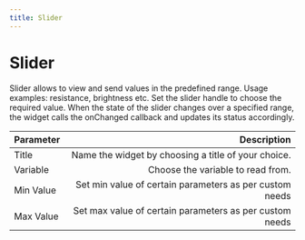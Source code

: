 ```yaml
---
title: Slider
---
```


# Slider

Slider allows to view and send values in the predefined range. Usage examples: resistance, brightness etc. Set the slider handle to choose the required value.
When the state of the slider changes over a specified range, the widget calls the onChanged callback and updates its status accordingly. 

| Parameter     | Description|
| :------------ | ---------: |
| Title        |    Name the widget by choosing a title of your choice.    | 
| Variable     |    Choose the variable to read from.    |   
| Min Value |    Set min value of certain parameters as per custom needs |   
| Max Value |    Set max value of certain parameters as per custom needs |   

<ReactPlayer playing controls volume={0} width={832} height={468} url="/demos/canvas/canvas-slider-widget.webm" />


